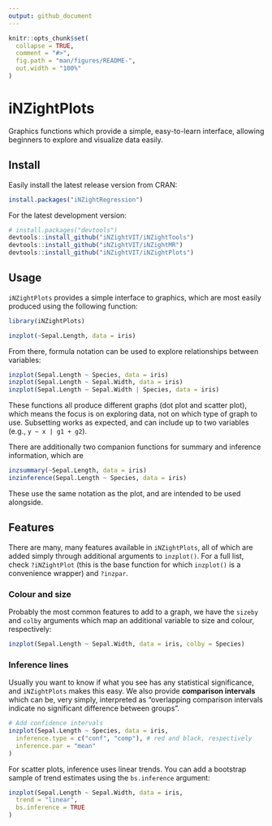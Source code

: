 ```yaml
---
output: github_document
---
```


```r
knitr::opts_chunk$set(
  collapse = TRUE,
  comment = "#>",
  fig.path = "man/figures/README-",
  out.width = "100%"
)
```

# iNZightPlots

Graphics functions which provide a simple, easy-to-learn interface, allowing beginners to explore and visualize data easily.


## Install

Easily install the latest release version from CRAN:
``` r
install.packages("iNZightRegression")
```

For the latest development version:
```r
# install.packages("devtools")
devtools::install_github("iNZightVIT/iNZightTools")
devtools::install_github("iNZightVIT/iNZightMR")
devtools::install_github("iNZightVIT/iNZightPlots")
```

## Usage

`iNZightPlots` provides a simple interface to graphics, which are most easily produced using the following function:
```r
library(iNZightPlots)

inzplot(~Sepal.Length, data = iris)
```

From there, formula notation can be used to explore relationships between variables:
```r
inzplot(Sepal.Length ~ Species, data = iris)
inzplot(Sepal.Length ~ Sepal.Width, data = iris)
inzplot(Sepal.Length ~ Sepal.Width | Species, data = iris)
```

These functions all produce different graphs (dot plot and scatter plot), which means the focus is on exploring data, not on which type of graph to use. Subsetting works as expected, and can include up to two variables (e.g., `y ~ x | g1 + g2`).

There are additionally two companion functions for summary and inference information, which are
```r
inzsummary(~Sepal.Length, data = iris)
inzinference(Sepal.Length ~ Species, data = iris)
```
These use the same notation as the plot, and are intended to be used alongside.


## Features

There are many, many features available in `iNZightPlots`, all of which are added simply through additional arguments to `inzplot()`. For a full list, check `?iNZightPlot` (this is the base function for which `inzplot()` is a convenience wrapper) and `?inzpar`.


### Colour and size

Probably the most common features to add to a graph, we have the `sizeby` and `colby` arguments which map an additional variable to size and colour, respectively:
```r
inzplot(Sepal.Length ~ Sepal.Width, data = iris, colby = Species)
```

### Inference lines

Usually you want to know if what you see has any statistical significance, and `iNZightPlots` makes this easy. We also provide __comparison intervals__ which can be, very simply, interpreted as "overlapping comparison intervals indicate no significant difference between groups".
```r
# Add confidence intervals
inzplot(Sepal.Length ~ Species, data = iris,
  inference.type = c("conf", "comp"), # red and black, respectively
  inference.par = "mean"
)
```

For scatter plots, inference uses linear trends. You can add a bootstrap sample of trend estimates using the `bs.inference` argument:
```r
inzplot(Sepal.Length ~ Sepal.Width, data = iris,
  trend = "linear",
  bs.inference = TRUE
)
```
